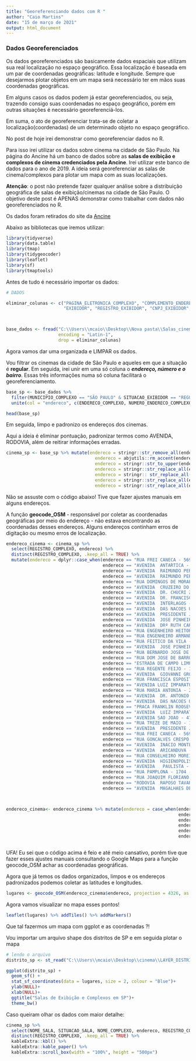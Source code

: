 ```yaml
---
title: "Georeferenciando dados com R "
author: "Caio Martins"
date: "15 de março de 2021"
output: html_document
---
```


### Dados Georeferenciados 


 Os dados georeferenciados são basicamente dados espaciais que utilizam sua real localização no espaço geográfico. Essa localização é baseada em um par de coordenadas geográficas: latitude e longitude. 
 Sempre que desejarmos plotar objetos em um mapa será necessário ter em mãos suas coordenadas geográficas.

Em alguns casos os dados podem já estar georeferenciados, ou seja, trazendo consigo suas coordenadas no espaço geográfico, porém em outras situações é necessário georeferenciá-los. 

Em suma, o ato de georeferenciar trata-se de coletar a localização(coordenadas) de um determinado objeto no espaço geográfico.

No post de hoje irei demonstrar como georeferenciar dados no R.

Para isso irei utilizar os dados sobre cinema na cidade de São Paulo. Na página do Ancine há um banco de dados sobre as **salas de exibição e complexos de cinema credenciados pela Ancine**. Irei utilizar este banco de dados para o ano de 2019. A ideia será georeferenciar as salas de cinema/complexos para plotar um mapa com as suas localizações. 

**Atenção**: o post não pretende fazer qualquer análise sobre a distribuição geográfica de salas de exibição/cinemas na cidade de São Paulo. O objetivo deste post é APENAS demonstrar como trabalhar com dados não georeferenciados no R. 


Os dados foram retirados do site da [Ancine](http://dados.cultura.gov.br/dataset/salas-de-exibicao-e-complexos-credenciados-ancine)

Abaixo as bibliotecas que iremos utilizar:

```r
library(tidyverse)
library(data.table)
library(tmap)
library(tidygeocoder)
library(leaflet)
library(sf)
library(tmaptools)


```

Antes de tudo é necessário importar os dados:

```r
# DADOS 

eliminar_colunas <- c("PAGINA_ELETRONICA_COMPLEXO", "COMPLEMENTO_ENDERECO", "COMPLEXO_ITINERANTE", "OPERACAO_USUAL", 
                      "EXIBIDOR", "REGISTRO_EXIBIDOR", "CNPJ_EXIBIDOR", "GRUPO_EXIBIDOR")



base_dados <- fread("C:\\Users\\mcaio\\Desktop\\Nova pasta\\Salas_cinemas.csv",
                    encoding = "Latin-1",
                    drop = eliminar_colunas)

```


Agora vamos dar uma organizada e LIMPAR os dados.

Vou filtrar os cinemas da cidade de São Paulo e aqueles em que a situação é **regular**. Em seguida, irei unir em uma só coluna o ***endereço, número e o bairro***. Essas três informações numa só coluna facilitará o georeferenciamento.

```r

base_sp <- base_dados %>% 
  filter(MUNICIPIO_COMPLEXO == "SÃO PAULO" & SITUACAO_EXIBIDOR == "REGULAR") %>%
  unite(col = "endereco", c(ENDERECO_COMPLEXO, NUMERO_ENDERECO_COMPLEXO, BAIRRO_COMPLEXO), sep = " - " )

head(base_sp)
```

Em seguida, limpo e padronizo os endereços dos cinemas. 

Aqui a ideia é eliminar pontuação, padronizar termos como AVENIDA, RODOVIA, além de reitirar informações erradas.

```r
cinema_sp <- base_sp %>% mutate(endereco = stringr::str_remove_all(endereco, ","),
                                  endereco = abjutils::rm_accent(endereco),
                                  endereco = stringr::str_to_upper(endereco),
                                  endereco = stringr::str_replace_all(endereco, "^AV.", "AVENIDA "),
                                  endereco = stringr:: str_replace_all(endereco, "ROD", "RODOVIA "),
                                  endereco = stringr::str_replace_all(endereco, "AVENIDANIDA", "AVENIDA "),
                                  endereco = stringr::str_replace_all(endereco, "AVENIDA NIDA", "AVENIDA "))
```

Não se assuste com o código abaixo! Tive que fazer ajustes manuais em alguns endereços. 

A função **geocode_OSM** - responsável por coletar as coordenadas geográficas por meio do endereço - não estava encontrando as coordenadas desses endereços. Alguns endereços continham erros de digitação ou mesmo erros de localização. 

```r
endereco_cinema <- cinema_sp %>% 
  select(REGISTRO_COMPLEXO, endereco) %>% 
  distinct(REGISTRO_COMPLEXO, .keep_all = TRUE) %>% 
  mutate(endereco = dplyr::case_when(endereco == "RUA FREI CANECA - 569 - CERQUEIRA CESAR" ~ "RUA FREI CANECA - 569",
                                     endereco == "AVENIDA  ANTARTICA - 408 - AGUA BRANCA" ~ "AVENIDA FRANCISCO MATARAZZO - 1350",
                                     endereco == "AVENIDA  RAIMUNDO PEREIRA MAGALHAES - 1465 - JARDIM IRIS" ~ "AV. RAIMUNDO PEREIRA DE MAGALHAES, 1465 - PIQUERI, São Paulo - SP",
                                     endereco == "AVENIDA  RAIMUNDO PEREIRA DE MAGALHAES - 11001 - JARDIM PIRITUBA" ~ "AV. RAIMUNDO PEREIRA DE MAGALHAES, 11001 - PARADA DE TAIPAS, São Paulo - SP",
                                     endereco == "RUA DOMINGOS DE MORAES - 2564 - VILA MARIANA" ~ "RUA DOMINGOS DE MORAIS - 2564 - VILA MARIANA",
                                     endereco == "AVENIDA  CRUZEIRO DO SUL - 1100 - PONTE PEQUENA" ~ "AVENIDA  CRUZEIRO DO SUL - 1100 - CANINDE",
                                     endereco == "AVENIDA  DR. CHUCRI ZAIDAN - 902 - VILA CORDEIRO" ~ "AVENIDA  DR. CHUCRI ZAIDAN - 902",
                                     endereco == "AVENIDA  DR. FRANCISCO MESQUITA - 1000 - IPIRANGA." ~ "AVENIDA DOUTOR FRANCISCO MESQUITA - 1000",
                                     endereco == "AVENIDA  INTERLAGOS - 2255 - VILA INGLESA" ~ "AVENIDA  INTERLAGOS - 2255",
                                     endereco == "AVENIDA  DAS NACOES UNIDAS - 4777 - LAPA" ~ "AVENIDA  DAS NACOES UNIDAS - 4777 - VILA OLIMPIA",
                                     endereco == "AVENIDA  PRESIDENTE JUSCELINO KUBITCHECK - 2041 - VILA NOVA CONCEICAO" ~ "AVENIDA  PRESIDENTE JUSCELINO KUBITSCHECK - 2041",
                                     endereco == "AVENIDA  JOSE PINHEIRO BORGES S/N - 0 - VILA CAMPANELA" ~ "AVENIDA  JOSE PINHEIRO BORGES  - 354 - ITAQUERA",
                                     endereco == "AVENIDA  DRª RUTH CARDOSO - 4777 - VILA HAMBURGUESA" ~ "AVENIDA DOUTORA RUTH CARDOSO - 4777",
                                     endereco == "RUA ENGENHEIRO HEITOR ANTONIO EIRAS GARCIA - 1700 - JARDIM ESMERALDA" ~ "RUA ENGENHEIRO HEITOR ANTONIO EIRAS GARCIA - 1870",
                                     endereco == "RUA ENGENHEIRO ARMANDO DE ARRUDA PEREIRA - 5241 - JABAQUARA" ~ "RUA ENGENHEIRO ARMANDO DE ARRUDA PEREIRA - 5241",
                                     endereco == "RUA FEITICO DA VILA - 399 - CHACARA SANTA CLARA - CAPAO REDONDO" ~ "RUA FEITICO DA VILA - 399 - CAPAO REDONDO",
                                     endereco == "AVENIDA  JOSE PINHEIRO - 60 - GUAIANAZES" ~ "AVENIDA  JOSE PINHEIRO BORGES - 60",
                                     endereco == "RUA BERNARDO JOSE DE LORENA - 0 - PIRITUBA" ~ "RUA BERNARDO JOSE DE LORENA - PERUS",
                                     endereco == "RUA DOM JOSE DE BARROS - 306 - CENTRO" ~ "RUA DOM JOSE DE BARROS - 306 - REPUBLICA",
                                     endereco == "ESTRADA DE CAMPO LIMPO - 459 - VILA PREL" ~ "ESTRADA DO CAMPO LIMPO - 459",
                                     endereco == "RUA REGENTE FEIJO - 1759 - TATUAPE" ~ "AVENIDA REGENTE FEIJO - 1759",
                                     endereco == "AVENIDA  GIOVANNI GRONCHI - 5819 - JD. GUEDALA" ~ "AVENIDA  GIOVANNI GRONCHI - 5819 - VILA ANDRADE",
                                     endereco == "RUA FRANCISCA ESPOSITO TONETTI - 105 - JARDIM GUAPIRA" ~ "RUA COSTA BRITO - 46", 
                                     endereco == "AVENIDA LUIZ IMPARATO - 564 - PARQUE CISPER" ~ "AVENIDA  LUIZ IMPARATO - 564",
                                     endereco == "RUA MARIA ANTONIA - 294 - VILA BUARQUE" ~ "RUA MARIA ANTONIA - 294",
                                     endereco == "AVENIDA  DR. ANTONIO MARIA LAET - 566 - PARADA INGLESA" ~ "AVENIDA  DOUTOR ANTÔNIO MARIA LAET - 566 - TUCURUVI",
                                     endereco == "AVENIDA  DAS NACOES UNIDAS - 14401 - VILA GERTRUDES" ~ "AVENIDA  DAS NACOES UNIDAS - 14401" ,
                                     endereco == "PRACA FRANKLIN ROOSEVELT - 172 - CONSOLACAO" ~ "PRACA FRANKLIN ROOSEVELT - 172",
                                     endereco == "AVENIDA  LUIZ IMPARATO - 564 - PARQUE CISPER" ~ "AVENIDA  LUIS IMPARATO - 564",
                                     endereco == "AVENIDA SAO JOAO - 473 - CENTRO" ~ "AVENIDA  SAO JOAO - 473 - SAO PAULO",
                                     endereco == "RUA TREZE DE MAIO - 1947 - BELA VISTA" ~ "RUA 13 DE MAIO - 1947 - BELA VISTA - SAO PAULO",
                                     endereco == "AVENIDA  PRESIDENTE JUSCELINO KUBITSCHECK - 2041" ~ "Av. Pres. Juscelino Kubitschek, 2041 - Itaim Bibi",
                                     endereco == "RUA FREI CANECA - 569" ~ "RUA FREI CANECA - 569- BELA VISTA", 
                                     endereco == "RUA GONCALVES CRESPO S/N. - 420 - TATUAPE" ~ "RUA GONÇALVES CRESPO - 420 - TATUAPE",
                                     endereco == "AVENIDA  INACIO MONTEIRO - 6900 - CIDADE TIRADENTES" ~ "RUA INACIO MONTEIRO - 6900 - CIDADE TIRADENTES",
                                     endereco == "AVENIDA  ARICANDUVA - 5555 - VILA MATILDE" ~ "AVENIDA ARICANDUVA, 5555 -  JARDIM SANTA TEREZINHA",
                                     endereco == "RUA CONSELHEIRO MOREIRA DE BARROS - 2780 - LAUZANE PAULISTA" ~ "RUA CONSELHEIRO MOREIRA DE BARROS, 2580 - Lauzane Paulista, São Paulo - SP, 02430-001",
                                     endereco == "AVENIDA  HIGIENOPOLIS - 646 - HIGIENOPOLIS" ~ "Avenida Higienópolis - 618 - Higienópolis",
                                     endereco == "AVENIDA   PAULISTA - 2424 - BELA VISTA" ~ "Avenida Paulista, 2424 - Consolação, São Paulo - SP, 01310-300",
                                     endereco == "RUA PAMPLONA - 1704 - JARDIM PAULISTA" ~ "R. Pamplona, 1704 - Jardim Paulista, São Paulo - SP, 01405-002",
                                     endereco == "RUA JOAQUIM FLORIANO - 462 - ITAIM BIBI" ~ "Rua Joaquim Floriano 462 - Vila Olímpia - Itaim Bibi",
                                     endereco == "RODOVIA  RAPOSO TAVARES - 1002 - JARDIM BOA VISTA" ~ "Rua Sebastião Gonçalves - Jardim Boa Vista",
                                     endereco == "AVENIDA  MAGALHAES DE CASTRO - 12000 - MORUMBI" ~ "Rua Joapé - Cidade Jardim, São Paulo - SP",TRUE ~ endereco))



endereco_cinema<- endereco_cinema %>% mutate(endereco = case_when(endereco == "AVENIDA  PRESIDENTE JUSCELINO KUBITSCHECK - 2041" ~ "Rua são marun, Vila Olímpia, Itaim Bibi, São Paulo",
                                                                  endereco == "AVENIDA  SAO JOAO - 473 - CENTRO" ~ "AVENIDA  SAO JOAO - 473 - SAO PAULO",
                                                                  endereco == "RUA TREZE DE MAIO - 1947 - PARAISO" ~ "RUA 13 DE MAIO - 1947 - BELA VISTA - SAO PAULO",
                                                                  endereco == "RUA FREI CANECA - 569" ~ "RUA FREI CANECA - 569- BELA VISTA",
                                                                  endereco == "RUA ENGENHEIRO ARMANDO DE ARRUDA PEREIRA - 5241" ~ "AVENIDA ENGENHEIRO ARMANDO DE ARRUDA PEREIRA - 5241, 5241 - Vila do Encontro, São Paulo",
                                                                  endereco == "RUA COSTA BRITO - 46" ~ "Rua Mário Lago, Jardim Guapira",TRUE ~ endereco))



```

UFA! Eu sei que o código acima é feio e até meio cansativo, porém tive que fazer esses ajustes manuais consultando o Google Maps para a função geocode_OSM achar as coordenadas geográficas.


Agora que já temos os dados organizados, limpos e os  endereços padronizados podemos coletar as latitudes e longitudes.


```r

lugares <- geocode_OSM(endereco_cinema$endereco, projection = 4326, as.sf = T)

```

Agora vamos visualizar no mapa esses pontos!
```r

leaflet(lugares) %>% addTiles() %>% addMarkers()

```

Que tal fazermos um mapa com ggplot e as coordenadas ?!

Vou importar um arquivo shape dos distritos de SP e em seguida plotar o mapa

```r

# lendo o arquivo
distrito_sp <- st_read("C:\\Users\\mcaio\\Desktop\\cinema\\LAYER_DISTRITO\\DEINFO_DISTRITO.shp")

ggplot(distrito_sp) + 
  geom_sf() + 
  stat_sf_coordinates(data = lugares, size = 2, colour = "Blue")+
  ylab(NULL)+
  xlab(NULL)+
  ggtitle("Salas de Exibição e Complexos em SP")+
  theme_bw()

```

Caso queiram olhar os dados com maior detalhe:

```r
cinema_sp %>% 
  select(NOME_SALA, SITUACAO_SALA, NOME_COMPLEXO, endereco, REGISTRO_COMPLEXO) %>% 
  distinct(REGISTRO_COMPLEXO, .keep_all = TRUE) %>% 
  kableExtra::kbl() %>% 
  kableExtra::kable_paper() %>%
  kableExtra::scroll_box(width = "100%", height = "500px")

```

